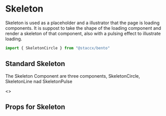 
<Meta title="Components|Skeleton" component={SkeletonCircle}/>

# Skeleton
Skeleton is used as a placeholder and a illustrator that the page is loading components.
It is suppost to take the shape of the loading component and render a skeleton of that component,
also with a pulsing effect to illustrate loading.

```javascript
import { SkeletonCircle } from "@staccx/bento"
```

## Standard Skeleton
The Skeleton Component are three components, SkeletonCircle, SkeletonLine nad SkeletonPulse

<Preview>
  <Story name="Standard">
  <>
       <SkeletonCircle style={{ padding: 40 }}/>
       <SkeletonLine style={{ paddingLeft: 40, marginLeft: 5}}/>
       <SkeletonPulse />
   </>
  </Story>
</Preview>

## Props for Skeleton
<Props of={SkeletonCircle} />
<Props of={SkeletonLine} />
<Props of={SkeletonPulse} />
